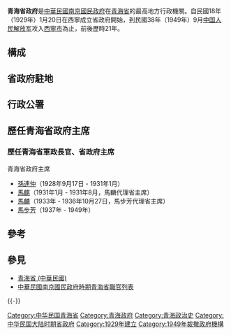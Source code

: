 {{Otheruses|subject=原[[中華民國|中華民國]][[青海省_(中華民國)|青海省]]的省政府|other=[[中華人民共和國|中華人民共和國]][[青海省|青海省]]的省級行政機關|青海省人民政府}}
'''青海省政府'''是[[中華民國|中華民國]][[南京國民政府|南京國民政府]]在[[青海省_(中華民國)|青海省]]的最高地方行政機關。自民國18年（1929年）1月20日在西寧成立省政府開始，到民國38年（1949年）9月[[中国人民解放军|中国人民解放军]]攻入[[西寧市|西寧市]]為止，前後歷時21年。

== 構成 ==
== 省政府駐地 ==
== 行政公署 ==
== 歷任青海省政府主席 ==
=== 歷任青海省軍政長官、省政府主席 ===
; 青海省政府主席
*[[孫連仲|孫連仲]]（1928年9月17日 - 1931年1月）
*[[馬麒|馬麒]]（1931年1月 - 1931年8月，馬麟代理省主席）
*[[馬麟|馬麟]]（1933年 - 1936年10月27日，馬步芳代理省主席）
*[[馬步芳|馬步芳]]（1937年 - 1949年）

== 參考 ==
{{Reflist}}

== 參見 ==
*[[青海省_(中華民國)|青海省 (中華民國)]]
*[[中華民國南京國民政府時期青海省職官列表|中華民國南京國民政府時期青海省職官列表]]

{{-}}
{{s-start}}
{{s-before|無}}
{{s-title|rows=2|{{Flagicon|ROC}} [[青海省政府_(消歧義)|青海省]][[最高行政機構|最高行政機構]]}}
{{s-after|{{Flagicon|PRC}} [[青海省人民軍政委員會|青海省人民軍政委員會]]}}
{{s-end}}

{{中華民國大陸時期省政府}}
[[Category:中华民国青海省|Category:中华民国青海省]]
[[Category:青海政府|Category:青海政府]]
[[Category:青海政治史|Category:青海政治史]]
[[Category:中华民国大陆时期省政府|Category:中华民国大陆时期省政府]]
[[Category:1929年建立|Category:1929年建立]]
[[Category:1949年裁撤政府機構|Category:1949年裁撤政府機構]]